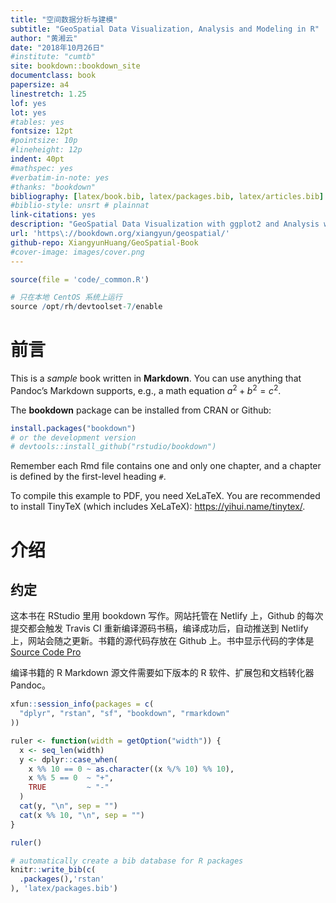 ```yaml
--- 
title: "空间数据分析与建模"
subtitle: "GeoSpatial Data Visualization, Analysis and Modeling in R"
author: "黄湘云"
date: "2018年10月26日"
#institute: "cumtb"
site: bookdown::bookdown_site
documentclass: book
papersize: a4
linestretch: 1.25
lof: yes
lot: yes
#tables: yes
fontsize: 12pt
#pointsize: 10p
#lineheight: 12p
indent: 40pt
#mathspec: yes
#verbatim-in-note: yes
#thanks: "bookdown"
bibliography: [latex/book.bib, latex/packages.bib, latex/articles.bib]
#biblio-style: unsrt # plainnat
link-citations: yes
description: "GeoSpatial Data Visualization with ggplot2 and Analysis with rstan in R."
url: 'https\://bookdown.org/xiangyun/geospatial/'
github-repo: XiangyunHuang/GeoSpatial-Book
#cover-image: images/cover.png
---
```



```r
source(file = 'code/_common.R')
```
```r
# 只在本地 CentOS 系统上运行
source /opt/rh/devtoolset-7/enable
```

\mainmatter

# 前言 {#preface .unnumbered}
\chaptermark{前言}
\index{TinyTeX}

This is a _sample_ book written in **Markdown**. You can use anything that Pandoc's Markdown supports, e.g., a math equation $a^2 + b^2 = c^2$.

The **bookdown** package can be installed from CRAN or Github:

```r
install.packages("bookdown")
# or the development version
# devtools::install_github("rstudio/bookdown")
```

Remember each Rmd file contains one and only one chapter, and a chapter is defined by the first-level heading `#`.

To compile this example to PDF, you need XeLaTeX. You are recommended to install TinyTeX (which includes XeLaTeX): <https://yihui.name/tinytex/>.

# 介绍 {#introduction}

## 约定 {#colophon}
\index{Pandoc}

这本书在 RStudio 里用 bookdown 写作。网站托管在 Netlify 上，Github 的每次提交都会触发 Travis CI 重新编译源码书稿，编译成功后，自动推送到 Netlify 上，网站会随之更新。书籍的源代码存放在 Github 上。书中显示代码的字体是 [Source Code Pro](https://github.com/silkeh/latex-sourcecodepro) 

编译书籍的 R Markdown 源文件需要如下版本的 R 软件、扩展包和文档转化器 Pandoc。

```r
xfun::session_info(packages = c(
  "dplyr", "rstan", "sf", "bookdown", "rmarkdown"
))
```

```r
ruler <- function(width = getOption("width")) {
  x <- seq_len(width)
  y <- dplyr::case_when(
    x %% 10 == 0 ~ as.character((x %/% 10) %% 10),
    x %% 5 == 0  ~ "+",
    TRUE         ~ "-"
  )
  cat(y, "\n", sep = "")
  cat(x %% 10, "\n", sep = "")
}
```

```r
ruler()
```

```r
# automatically create a bib database for R packages
knitr::write_bib(c(
  .packages(),'rstan'
), 'latex/packages.bib')
```

